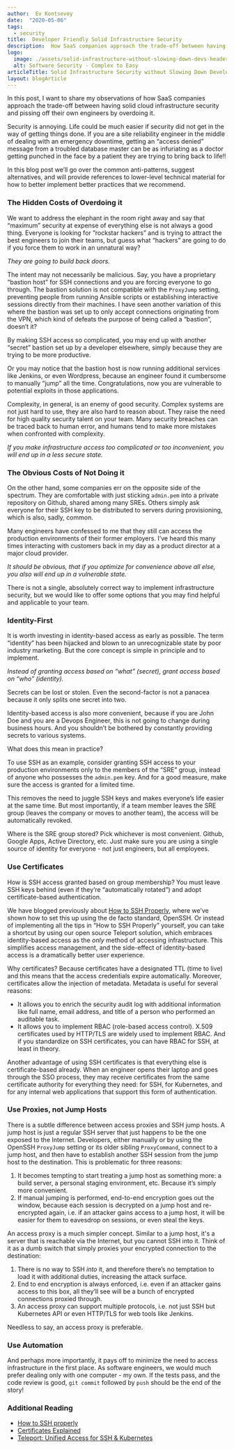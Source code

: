 ```yaml
---
author:  Ev Kontsevoy
date:  "2020-05-06"
tags:
  - security
title:  Developer Friendly Solid Infrastructure Security
description:  How SaaS companies approach the trade-off between having solid cloud infrastructure security and upsetting their own engineers by overdoing it
logo:
  image: ./assets/solid-infrastructure-without-slowing-down-devs-header.png
  alt: Software Security - Complex to Easy
articleTitle: Solid Infrastructure Security without Slowing Down Developers
layout: blogArticle
---
```



In this post, I want to share my observations of how SaaS companies approach the trade-off between having solid cloud infrastructure security and pissing off their own engineers by overdoing it.

Security is annoying. Life could be much easier if security did not get in the way of getting things done. If you are a site reliability engineer in the middle of dealing with an emergency downtime, getting an “access denied” message from a troubled database master can be as infuriating as a doctor getting punched in the face by a patient they are trying to bring back to life!!

In this blog post we’ll go over the common anti-patterns, suggest alternatives, and will provide references to lower-level technical material for how to better implement better practices that we recommend.


### The Hidden Costs of Overdoing it

We want to address the elephant in the room right away and say that “maximum” security at expense of everything else is not always a good thing. Everyone is looking for ”rockstar hackers” and is trying to attract the best engineers to join their teams, but guess what “hackers” are going to do if you force them to work in an unnatural way?

_They are going to build back doors._

The intent may not necessarily be malicious. Say, you have a proprietary “bastion host” for SSH connections and you are forcing everyone to go through. The bastion solution is not compatible with the `ProxyJump` setting, preventing people from running Ansible scripts or establishing interactive sessions directly from their machines. I have seen another variation of this where the bastion was set up to only accept connections originating from the VPN, which kind of defeats the purpose of being called a “bastion”, doesn’t it?

By making SSH access so complicated, you may end up with another “secret” bastion set up by a developer elsewhere, simply because they are trying to be more productive.

Or you may notice that the bastion host is now running additional services like Jenkins, or even Wordpress, because an engineer found it cumbersome to manually “jump” all the time. Congratulations, now you are vulnerable to potential exploits in those applications.

Complexity, in general, is an enemy of good security. Complex systems are not just hard to use, they are also hard to reason about. They raise the need for high quality security talent on your team. Many security breaches can be traced back to human error, and humans tend to make more mistakes when confronted with complexity.

_If you make infrastructure access too complicated or too inconvenient, you will end up in a less secure state._


### The Obvious Costs of Not Doing it

On the other hand, some companies err on the opposite side of the spectrum. They are comfortable with just sticking `admin.pem` into a private repository on Github, shared among many SREs. Others simply ask everyone for their SSH key to be distributed to servers during provisioning, which is also, sadly, common.

Many engineers have confessed to me that they still can access the production environments of their former employers. I’ve heard this many times interacting with customers back in my day as a product director at a major cloud provider.

_It should be obvious, that if you optimize for convenience above all else, you also will end up in a vulnerable state._

There is not a single, absolutely correct way to implement infrastructure security, but we would like to offer some options that you may find helpful and applicable to your team.


### Identity-First

It is worth investing in identity-based access as early as possible. The term “identity” has been hijacked and blown to an unrecognizable state by poor industry marketing. But the core concept is simple in principle and to implement.

_Instead of granting access based on “what” (secret), grant access based on “who” (identity)._

Secrets can be lost or stolen. Even the second-factor is not a panacea because it only splits one secret into two.

Identity-based access is also more convenient, because if you are John Doe and you are a Devops Engineer, this is not going to change during business hours. And you shouldn’t be bothered by constantly providing secrets to various systems.

What does this mean in practice?

To use SSH as an example, consider granting SSH access to your production environments only to the members of the “SRE” group, instead of anyone who possesses the `admin.pem` key. And for a good measure, make sure the access is granted for a limited time.

This removes the need to juggle SSH keys and makes everyone’s life easier at the same time. But most importantly, if a team member leaves the SRE group (leaves the company or moves to another team), the access will be automatically revoked.

Where is the SRE group stored? Pick whichever is most convenient. Github, Google Apps, Active Directory, etc. Just make sure you are using a single source of identity for everyone - not just engineers, but all employees.


### Use Certificates

How is SSH access granted based on group membership? You must leave SSH keys behind (even if they’re “automatically rotated”) and adopt certificate-based authentication.

We have blogged previously about [How to SSH Properly](/blog/how-to-ssh-properly/), where we’ve shown how to set this up using the de facto standard, OpenSSH. Or instead of implementing all the tips in “How to SSH Properly” yourself, you can take a shortcut by using our open source Teleport solution, which embraces identity-based access as the _only_ method of accessing infrastructure. This simplifies access management, and the side-effect of identity-based access is a dramatically better user experience.

Why certificates? Because certificates have a designated TTL (time to live) and this means that the access credentials expire automatically. Moreover, certificates allow the injection of metadata. Metadata is useful for several reasons:

* It allows you to enrich the security audit log with additional information like full name, email address, and title of a person who performed an auditable task.
* It allows you to implement RBAC (role-based access control). X.509 certificates used by HTTP/TLS are widely used to implement RBAC. And if you standardize on SSH certificates, you can have RBAC for SSH, at least in theory.

Another advantage of using SSH certificates is that everything else is certificate-based already. When an engineer opens their laptop and goes through the SSO process, they may receive certificates from the same certificate authority for everything they need: for SSH, for Kubernetes, and for any internal web applications that support this form of authentication.


### Use Proxies, not Jump Hosts

There is a subtle difference between access proxies and SSH jump hosts. A jump
host is just a regular SSH server that just happens to be the one exposed to
the Internet. Developers, either manually or by using the OpenSSH `ProxyJump`
setting or its older sibling `ProxyCommand`, connect to a jump host, and then
have to establish another SSH session from the jump host to the destination.
This is problematic for three reasons:

1.  It becomes tempting to start treating a jump host as something more: a
    build server, a personal staging environment, etc. Because it’s simply more
    convenient.
2.  If manual jumping is performed, end-to-end encryption goes out the window,
    because each session is decrypted on a jump host and re-encrypted again,
    i.e. if an attacker gains access to a jump host, it will be easier for them
    to eavesdrop on sessions, or even steal the keys.

An access proxy is a much simpler concept. Similar to a jump host, it's a
server that is reachable via the Internet, but you cannot SSH into it. Think of
it as a dumb switch that simply proxies your encrypted connection to the
destination:

1. There is no way to SSH _into_ it, and therefore there’s no temptation to
   load it with additional duties, increasing the attack surface.
2. End to end encryption is always enforced, i.e. even if an attacker gains
   access to this box, all they’ll see will be a bunch of encrypted connections
   proxied through.
3. An access proxy can support multiple protocols, i.e. not just SSH but
   Kubernetes API or even HTTP/TLS for web tools like Jenkins.

Needless to say, an access proxy is preferable.

<EmailSubscribeViolet />

### Use Automation

And perhaps more importantly, it pays off to minimize the need to access infrastructure in the first place. As software engineers, we would much prefer dealing only with one computer - my own. If the tests pass, and the code review is good, `git commit` followed by `push` should be the end of the story!


### Additional Reading

* [How to SSH properly](/blog/how-to-ssh-properly/)
* [Certificates Explained](/blog/ssh-certificates/)
* [Teleport: Unified Access for SSH & Kubernetes](/)

